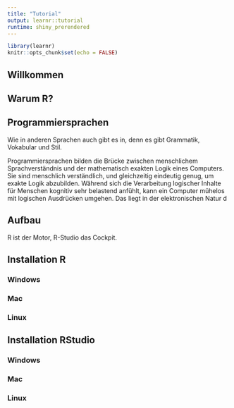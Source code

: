 ```yaml
---
title: "Tutorial"
output: learnr::tutorial
runtime: shiny_prerendered
---
```


```r
library(learnr)
knitr::opts_chunk$set(echo = FALSE)
```

## Willkommen

## Warum R?

## Programmiersprachen
Wie in anderen Sprachen auch gibt es in, denn es gibt Grammatik, Vokabular 
und Stil. 

Programmiersprachen bilden die 
Brücke zwischen menschlichem Sprachverständnis und der mathematisch exakten Logik 
eines Computers. Sie sind menschlich verständlich, und gleichzeitig eindeutig 
genug, um exakte Logik abzubilden. Während sich die Verarbeitung logischer Inhalte 
für Menschen kognitiv sehr belastend anfühlt, kann ein Computer mühelos mit 
logischen Ausdrücken umgehen. Das liegt in der elektronischen Natur d



## Aufbau
R ist der Motor, R-Studio das Cockpit.


## Installation R

### Windows

### Mac

### Linux

## Installation RStudio

### Windows

### Mac


### Linux


